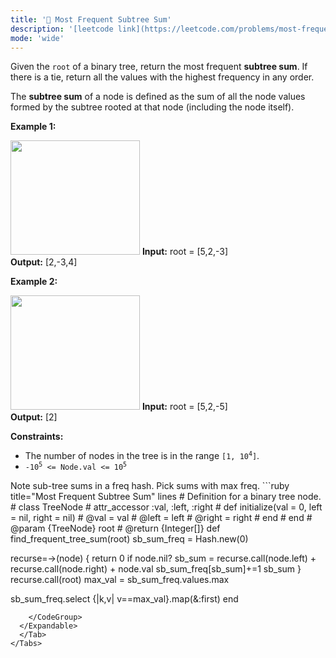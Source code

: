 ```yaml
---
title: '🧀 Most Frequent Subtree Sum'
description: '[leetcode link](https://leetcode.com/problems/most-frequent-subtree-sum/description/)'
mode: 'wide'
---
```

<Tabs>
  <Tab title="Question" icon="circle-question" iconType="regular">
    <Card>
      <p>Given the <code>root</code> of a binary tree, return the most frequent <strong>subtree sum</strong>. If there is a tie, return all the values with the highest frequency in any order.</p>  <p>The <strong>subtree sum</strong> of a node is defined as the sum of all the node values formed by the subtree rooted at that node (including the node itself).</p>   <p><strong class="example">Example 1:</strong></p> <img alt="" src="https://assets.leetcode.com/uploads/2021/04/24/freq1-tree.jpg" style="width: 207px; height: 183px;" />  <strong>Input:</strong> root = [5,2,-3] <br/> <strong>Output:</strong> [2,-3,4]   <p><strong class="example">Example 2:</strong></p> <img alt="" src="https://assets.leetcode.com/uploads/2021/04/24/freq2-tree.jpg" style="width: 207px; height: 183px;" />  <strong>Input:</strong> root = [5,2,-5] <br/> <strong>Output:</strong> [2]    <p><strong>Constraints:</strong></p>  <ul>  <li>The number of nodes in the tree is in the range <code>[1, 10<sup>4</sup>]</code>.</li>  <li><code>-10<sup>5</sup> &lt;= Node.val &lt;= 10<sup>5</sup></code></li> </ul> 
    </Card>
  </Tab>
  <Tab title="Solution" icon="lightbulb" iconType="regular" >
    <Card>
      Note sub-tree sums in a freq hash. Pick sums with max freq.
    </Card>
  <Expandable title="code">
    <CodeGroup dropdown>
```ruby title="Most Frequent Subtree Sum" lines
# Definition for a binary tree node.
# class TreeNode
#     attr_accessor :val, :left, :right
#     def initialize(val = 0, left = nil, right = nil)
#         @val = val
#         @left = left
#         @right = right
#     end
# end
# @param {TreeNode} root
# @return {Integer[]}
def find_frequent_tree_sum(root)
  sb_sum_freq = Hash.new(0)

  recurse=->(node) {
    return 0 if node.nil?
    sb_sum = recurse.call(node.left) + recurse.call(node.right) + node.val
    sb_sum_freq[sb_sum]+=1
    sb_sum
  }
  recurse.call(root)
  max_val = sb_sum_freq.values.max
  
  sb_sum_freq.select {|k,v| v==max_val}.map(&:first)
end
```
    </CodeGroup>
  </Expandable>
  </Tab>
</Tabs>